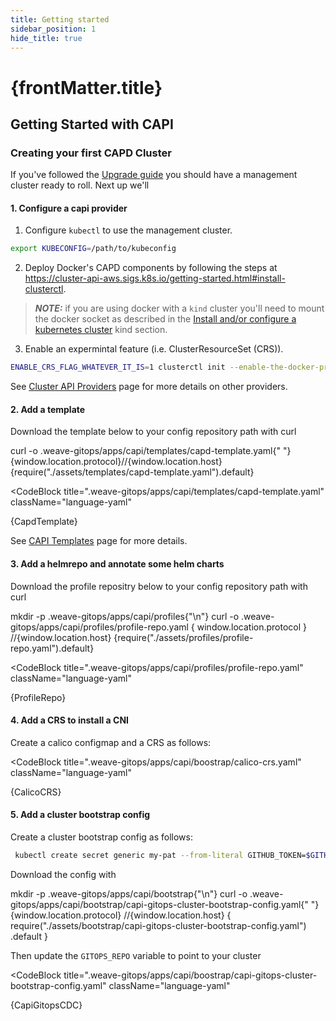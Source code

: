 ```yaml
---
title: Getting started
sidebar_position: 1
hide_title: true
---
```



<h1>
  {frontMatter.title} <TierLabel tiers="enterprise" />
</h1>

## Getting Started with CAPI

### Creating your first CAPD Cluster

If you've followed the [Upgrade guide](../enterprise/upgrading.mdx) you should have a management cluster ready to roll. Next up we'll

#### 1. Configure a capi provider

1. Configure `kubectl` to use the management cluster.

```bash
export KUBECONFIG=/path/to/kubeconfig
```

2. Deploy Docker's CAPD components by following the steps at https://cluster-api-aws.sigs.k8s.io/getting-started.html#install-clusterctl.

> **_NOTE:_** if you are using docker with a `kind` cluster you'll need to mount the docker socket as described in the [Install and/or configure a kubernetes cluster](https://cluster-api-aws.sigs.k8s.io/getting-started.html#install-andor-configure-a-kubernetes-cluster) kind section.

3. Enable an expermintal feature (i.e. ClusterResourceSet (CRS)).

```bash
ENABLE_CRS_FLAG_WHATEVER_IT_IS=1 clusterctl init --enable-the-docker-provider-somehow
```

See [Cluster API Providers](cluster-api-providers.mdx) page for more details on other providers.

#### 2. Add a template


Download the template below to your config repository path with curl

<CodeBlock className="language-bash">
  curl -o .weave-gitops/apps/capi/templates/capd-template.yaml{" "}
  {window.location.protocol}//{window.location.host}
  {require("./assets/templates/capd-template.yaml").default}
</CodeBlock>

<CodeBlock
  title=".weave-gitops/apps/capi/templates/capd-template.yaml"
  className="language-yaml"
>
  {CapdTemplate}
</CodeBlock>

See [CAPI Templates](templates.mdx) page for more details.

#### 3. Add a helmrepo and annotate some helm charts


Download the profile repositry below to your config repository path with curl

<CodeBlock className="language-bash">
  mkdir -p .weave-gitops/apps/capi/profiles{"\n"}
  curl -o .weave-gitops/apps/capi/profiles/profile-repo.yaml {
    window.location.protocol
  }
  //{window.location.host}
  {require("./assets/profiles/profile-repo.yaml").default}
</CodeBlock>

<CodeBlock
  title=".weave-gitops/apps/capi/profiles/profile-repo.yaml"
  className="language-yaml"
>
  {ProfileRepo}
</CodeBlock>

#### 4. Add a CRS to install a CNI

Create a calico configmap and a CRS as follows:


<CodeBlock
  title=".weave-gitops/apps/capi/boostrap/calico-crs.yaml"
  className="language-yaml"
>
  {CalicoCRS}
</CodeBlock>

#### 5. Add a cluster bootstrap config

Create a cluster bootstrap config as follows:

```bash
 kubectl create secret generic my-pat --from-literal GITHUB_TOKEN=$GITHUB_TOKEN
```


Download the config with

<CodeBlock className="language-bash">
  mkdir -p .weave-gitops/apps/capi/bootstrap{"\n"}
  curl -o .weave-gitops/apps/capi/bootstrap/capi-gitops-cluster-bootstrap-config.yaml{" "}
  {window.location.protocol}
  //{window.location.host}
  {
    require("./assets/bootstrap/capi-gitops-cluster-bootstrap-config.yaml")
      .default
  }
</CodeBlock>

Then update the `GITOPS_REPO` variable to point to your cluster

<CodeBlock
  title=".weave-gitops/apps/capi/boostrap/capi-gitops-cluster-bootstrap-config.yaml"
  className="language-yaml"
>
  {CapiGitopsCDC}
</CodeBlock>
